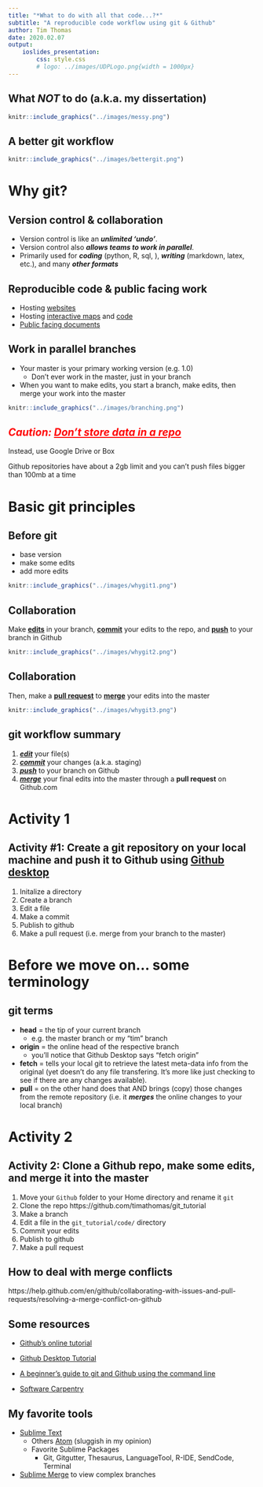 ```yaml
---
title: "*What to do with all that code...?*"
subtitle: "A reproducible code workflow using git & Github"
author: Tim Thomas
date: 2020.02.07
output: 
    ioslides_presentation:
        css: style.css
        # logo: ../images/UDPLogo.png{width = 1000px}
---
```


## What ___NOT___ to do (a.k.a. my dissertation)

```r
knitr::include_graphics("../images/messy.png")
```

## A better git workflow 

```r
knitr::include_graphics("../images/bettergit.png")
```

# Why git?

## Version control & collaboration

* Version control is like an ***unlimited ‘undo’***.
* Version control also ***allows teams to work in parallel***.
* Primarily used for ***coding*** (python, R, sql, ), ***writing*** (markdown, latex, etc.), and many ***other formats***

## Reproducible code & public facing work

* Hosting [websites](https://evictions.study)
* Hosting [interactive maps](https://cci-ucb.github.io/sensitive_communities/map.html) and [code](https://github.com/cci-ucb/sensitive_communities)
* [Public facing documents](https://gitlab.com/timathomas/talks/-/tree/master/Presentation_PDFs)

## Work in parallel branches

* Your master is your primary working version (e.g. 1.0)
    * Don't ever work in the master, just in your branch
* When you want to make edits, you start a branch, make edits, then merge your work into the master

```r
knitr::include_graphics("../images/branching.png")
```

## <span style="color:red">*Caution:* <u>***Don't store data in a repo***</u></span>

Instead, use Google Drive or Box

Github repositories have about a 2gb limit and you can't push files bigger than 100mb at a time 

# Basic git principles

## Before git

* base version
* make some edits
* add more edits

```r
knitr::include_graphics("../images/whygit1.png")
```

## Collaboration

Make <u>**edits**</u> in your branch, <u>**commit**</u> your edits to the repo, and <u>**push**</u> to your branch in Github

```r
knitr::include_graphics("../images/whygit2.png")
```

## Collaboration

Then, make a <u>**pull request**</u> to <u>**merge**</u> your edits into the master

```r
knitr::include_graphics("../images/whygit3.png")
```

## git workflow summary

1. <u>***edit***</u> your file(s)
2. <u>***commit***</u> your changes (a.k.a. staging)
3. <u>***push***</u> to your branch on Github
4. <u>***merge***</u> your final edits into the master through a **pull request** on Github.com

<!-- # Prepare for activity 1 -->

<!-- ## Prep -->
<!-- 1. Download [Gihub desktop](https://desktop.github.com) -->
<!-- 1. Make a "git" directory in your Home directory -->
<!-- 1. Open the Github Desktop Application -->

# Activity 1

## Activity #1: Create a git repository on your local machine and push it to Github using [Github desktop](https://desktop.github.com)

1. Initalize a directory
2. Create a branch
3. Edit a file
4. Make a commit 
5. Publish to github
6. Make a pull request (i.e. merge from your branch to the master)

# Before we move on... some terminology 

## git terms

* **head** = the tip of your current branch
    * e.g. the master branch or my "tim" branch
* **origin** = the online head of the respective branch
    * you'll notice that Github Desktop says "fetch origin"
* **fetch** = tells your local git to retrieve the latest meta-data info from the original (yet doesn't do any file transfering. It's more like just checking to see if there are any changes available). 
* **pull** = on the other hand does that AND brings (copy) those changes from the remote repository (i.e. it ***merges*** the online changes to your local branch)

# Activity 2

## Activity 2: Clone a Github repo, make some edits, and merge it into the master

1. Move your `Github` folder to your Home directory and rename it `git`
1. Clone the repo https://github.com/timathomas/git_tutorial
1. Make a branch
3. Edit a file in the `git_tutorial/code/` directory
4. Commit your edits
5. Publish to github
6. Make a pull request

## How to deal with merge conflicts

https://help.github.com/en/github/collaborating-with-issues-and-pull-requests/resolving-a-merge-conflict-on-github

## Some resources

* [Github's online tutorial](https://guides.github.com/activities/hello-world/)

* [Github Desktop Tutorial](https://help.github.com/en/desktop/getting-started-with-github-desktop/creating-your-first-repository-using-github-desktop)

* [A beginner's guide to git and Github using the command line](https://towardsdatascience.com/getting-started-with-git-and-github-6fcd0f2d4ac6)

* [Software Carpentry](https://software-carpentry.org/lessons/)

## My favorite tools
* [Sublime Text](https://www.sublimetext.com)
    - Others [Atom](https://atom.io) (sluggish in my opinion)
    - Favorite Sublime Packages
        + Git, Gitgutter, Thesaurus, LanguageTool, R-IDE, SendCode, Terminal
* [Sublime Merge](https://www.sublimemerge.com) to view complex branches

<!-- #  -->

<!-- This tutorial is taken largely from  -->

<!-- --- -->

<!-- ## Getting started  -->
<!-- 1. Open `terminal` in windows or `powershell` in Windows -->


<!-- Creating a repository  -->

<!-- ```{code} -->
<!-- cd ~/Desktop # navigate to a directory -->
<!-- mkdir planets # make a directory (folder) calles plamets -->
<!-- cd planets # move into that directory -->

<!-- git init # initialize the directory -->

<!-- ls # take a look inside -->

<!-- ls -a # look a little deeper -->

<!-- git status # check the git status -->
<!-- ``` -->
<!-- --- -->

<!-- Tracking changes  -->

<!-- ``` -->
<!-- mkdir moons # make another directory called moons -->
<!-- nano mars.txt # create a text file using the core editor -->
<!-- Cold and dry, but everything is my favorite color -->
<!--     # press ctrl X, y, return -->
<!-- cat mars.txt # look at -->

<!-- git status # check the git status -->
<!-- git add mars.txt # stage mars.txt -->
<!-- git status # check the additions -->

<!-- git commit -m "Start notes on Mars as a base" -->
<!-- git status -->
<!-- ``` -->

<!-- After you commit, git takes everything we added (staged) and stores a permanent copy in the `.git` directory. This is called a [commit](http://swcarpentry.github.io/git-novice/reference#commit) and it's identifier is named in the commit output.  -->

<!-- ---  -->

<!-- Check the commit -->
<!-- ``` -->
<!-- git log -->
<!-- ``` -->

<!-- Adding some changes -->
<!-- ``` -->
<!-- nano mars.txt -->
<!-- Cold and dry, but everything is my favorite color -->
<!-- The two moons may be a problem for Wolfman -->

<!-- cat mars.txt -->

<!-- git status -->
<!-- git diff -->

<!-- git commit -m "Add concerns about effects of Mars' moons on Wolfman" -->
<!--     # this won't work until we add (stage) it -->

<!-- git add mars.txt -->
<!-- git commit -m "Add concerns about effects of Mars' moons on Wolfman" -->
<!-- ``` -->

<!-- --- -->

<!-- Let's add some more -->
<!-- ``` -->
<!-- nano mars.txt -->
<!-- But the Mummy will appreciate the lack of humidity -->

<!-- cat mars.txt -->

<!-- git diff -->

<!-- git add mars.txt -->
<!-- git diff -->
<!-- git diff --staged -->

<!-- git commit -m "Discuss concerns about Mars' climate for Mummy" -->

<!-- git status -->

<!-- git log -->
<!-- git log -1 -->
<!-- git log --oneline -->
<!-- ``` -->

<!-- --- -->

<!-- Exploring histories -->
<!-- ``` -->
<!-- nano mars.txt -->
<!-- An ill-considered change -->

<!-- git diff HEAD mars.txt -->

<!-- git add mars.txt -->
<!-- git commit -m "considerations" -->

<!-- git log -->
<!-- git log --oneline -->
<!-- git diff HEAD~1 mars.txt -->
<!-- git diff HEAD~2 mars.txt -->
<!-- ``` -->

<!-- --- -->

<!-- Checkout an older version -->
<!-- ``` -->
<!-- git log --oneline -->

<!-- git checkout HEAD~2 mars.txt -->
<!-- cat mars.txt -->

<!-- git checkout HEAD mars.txt -->
<!-- cat mars.txt -->

<!-- git checkout HEAD~1 mars.txt -->
<!-- cat mars.txt -->
<!-- git add mars.txt -->
<!-- git commit -m "reverting to previous version" -->
<!-- ``` -->

<!-- --- -->
<!-- ## Branching -->
<!-- ``` -->
<!-- git branch wip -->
<!-- git branch -->

<!-- git checkout wip -->
<!-- git branch -->

<!-- nano mars.txt -->
<!-- Elon is giving us a ride tomorrow -->
<!-- git add mars.txt -->
<!-- git commit -m "travel plans" -->
<!-- cat mars.txt -->

<!-- git checkout master -->
<!-- cat mars.txt -->

<!-- git merge wip -->
<!-- cat mars.txt -->
<!-- git merge wip -->
<!-- cat mars.txt -->
<!-- ``` -->
<!-- * Don't work on the master branch -->

<!-- --- -->

<!-- ### Collaboration with [github.com](https://github.com) -->
<!-- * Github is great for public repos -->
<!-- * Gitlab is great for more security and private repos -->
<!-- * both allow collaboration -->

<!-- --- -->

<!-- Make some commits and then do a pull request  -->
<!-- This way, collaborators can see what you're working on  -->
<!-- Name it  -->
<!-- ``` -->
<!-- WIP: .... -->
<!-- ``` -->

<!-- --- -->
<!-- ### Connecting your local repository to github.com -->
<!-- ...push an existing repository from the command line -->
<!-- ``` -->
<!-- git remote add origin https://github.com/timathomas/planets.git -->
<!-- git push -u origin master  -->
<!-- ``` -->

<!-- When you're on a branch -->
<!-- ``` -->
<!-- git push origin <branch name> -->
<!-- ``` -->

<!-- --- -->

<!-- ``` -->
<!-- echo "*~" >> .gitignore -->

<!-- git add .gitignore -->
<!-- git commit -m "add .gitignore" -->
<!-- git push origin master  -->
<!-- ``` -->

<!-- --- -->
<!-- ### My Workflow -->
<!-- * Start or fork a repo -->
<!-- * clone the online repo to my local machine -->
<!-- * make some base edits to the README.md -->
<!-- * BRANCH! (Stay off the master) -->
<!--     - If I'm collaborating, do a pull request online sooner than later -->
<!--         + label it `WIP: branch name` -->
<!--     - Stage and commit often (like your habit of saving a file) -->

<!-- --- -->
<!-- ### My Workflow -->
<!-- * After you've completed a task or reached a goal, merge your branch to the master. -->
<!--     - If you're collaborating, merge through the online repo, not through the terminal -->

<!-- ### Suggestions -->
<!-- * Keep a log.md and update the README.md file often -->

<!-- --- -->

<!-- #### My favorite tools -->
<!-- * [Sublime Text](https://www.sublimetext.com) -->
<!--     - Others [Atom](https://atom.io) (sluggish in my opinion) -->
<!--     - Favorite Sublime Packages -->
<!--         + Git, Gitgutter, Thesaurus, LanguageTool, R-IDE, SendCode, Terminal -->
<!-- * [Sublime Merge](https://www.sublimemerge.com) to view complex branches -->
